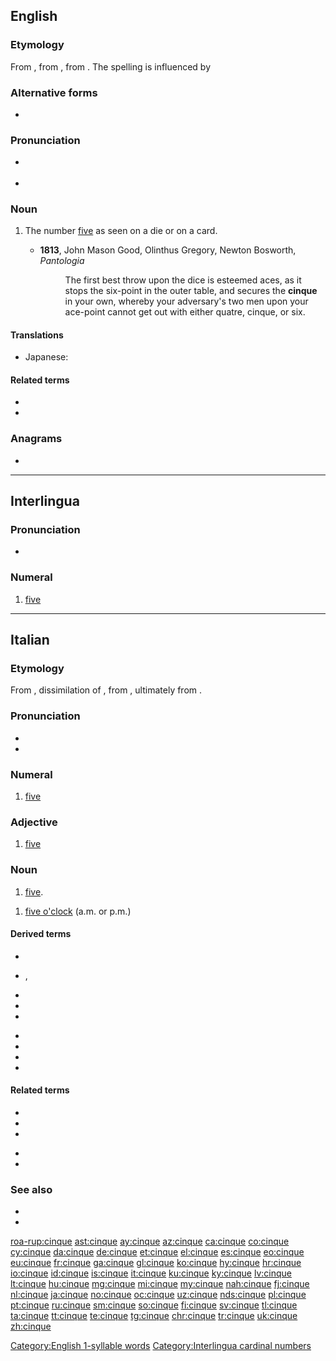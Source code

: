 {{also|cinquè}}
==English==

===Etymology===
From {{etyl|enm|en}} {{m|enm|cink}}, from {{etyl|frm|en}} {{m|frm|cinq}}, from {{etyl|la|en}} {{m|la|quīnque|}}. The spelling is influenced by {{etyl|it|en}} {{m|it|cinque}}

===Alternative forms===
* {{l|en|cinq}}

===Pronunciation===
* {{a|UK|US}} {{IPA|/sɪŋk/|/sæŋk/|lang=en}}
* {{homophones|lang=en|sink|sank}}
{{rfap|lang=en}} 
[[Category:English 1-syllable words]]

===Noun===
{{en-noun}}

# {{lb|en|cards|dice}} The number [[five]] as seen on a die or on a card.
#* '''1813''', John Mason Good, Olinthus Gregory, Newton Bosworth, ''Pantologia''
#*: The first best throw upon the dice is esteemed aces, as it stops the six-point in the outer table, and secures the '''cinque''' in your own, whereby your adversary's two men upon your ace-point cannot get out with either quatre, cinque, or six.

====Translations====
{{trans-top}}
{{trans-mid}}
* Japanese: {{t+|ja|シンク|tr=shinku|sc=Jpan}}
{{trans-bottom}}

====Related terms====
* {{l|en|cinquefoil}}
* {{l|en|Cinque Ports}}

===Anagrams===
* {{l|en|quince}}

----

==Interlingua==

===Pronunciation===
* {{IPA|/ˈtsiŋ.kwe/|lang=ia}}

===Numeral===
{{head|ia|numeral}}

# [[five]]
[[Category:Interlingua cardinal numbers]]

----

==Italian==
{{cardinalbox|it|4|5|6|quattro|sei|ord=quinto|mult=quintuplo|frac=quinto}}
===Etymology===
From {{inh|it|VL.|*cīnque}}, dissimilation of {{inh|it|la|quīnque}}, from {{inh|it|itc-pro|*kʷenkʷe}}, ultimately from {{inh|it|ine-pro|*pénkʷe}}.

===Pronunciation===
* {{IPA|/ˈt͡ʃin.kwe/|[ˈt͡ʃiŋkwe]|lang=it}}
* {{hyphenation|lang=it|cìn|que}}

===Numeral===
{{head|it|numeral}}
# {{lb|it|cardinal}} [[five]]

===Adjective===
{{head|it|adjective|g=m|g2=f|invariable}}
# [[five]]

===Noun===
{{head|it|noun|g=m|invariable}}
# [[five]].

{{head|it|noun|g=f-p}}
# {{lb|it|following the article|_|[[le#Italian|le]]}} [[five o'clock]] (a.m. or p.m.)
#: {{ux|it|Sono '''le cinque'''.|It's '''five o'clock'''.}}

====Derived terms====
{{der-top}}
* {{l|it|cinquecentesco}}
* {{l|it|cinquecento}}, {{l|it|Cinquecento}}
* {{l|it|cinquefoglie}}
* {{l|it|cinquemila}}
* {{l|it|cinque minuti}}
{{der-mid}}
* {{l|it|cinquenne}}
* {{l|it|Cinque Terre}}
* {{l|it|cinquina}}
* {{l|it|qinquennio}}
{{der-bottom}}

====Related terms====
{{rel-top}}
* {{l|it|cinquale}}
* {{l|it|cinquanta}}
* {{l|it|quindici}}
{{rel-mid}}
* {{l|it|quinquennale}}
* {{l|it|quinquennio}}
{{rel-bottom}}

===See also===
{{table:playing cards/it}}
* {{l|it|Appendix:Italian numbers}}
* {{l|it|penta-}}

[[roa-rup:cinque]]
[[ast:cinque]]
[[ay:cinque]]
[[az:cinque]]
[[ca:cinque]]
[[co:cinque]]
[[cy:cinque]]
[[da:cinque]]
[[de:cinque]]
[[et:cinque]]
[[el:cinque]]
[[es:cinque]]
[[eo:cinque]]
[[eu:cinque]]
[[fr:cinque]]
[[ga:cinque]]
[[gl:cinque]]
[[ko:cinque]]
[[hy:cinque]]
[[hr:cinque]]
[[io:cinque]]
[[id:cinque]]
[[is:cinque]]
[[it:cinque]]
[[ku:cinque]]
[[ky:cinque]]
[[lv:cinque]]
[[lt:cinque]]
[[hu:cinque]]
[[mg:cinque]]
[[mi:cinque]]
[[my:cinque]]
[[nah:cinque]]
[[fj:cinque]]
[[nl:cinque]]
[[ja:cinque]]
[[no:cinque]]
[[oc:cinque]]
[[uz:cinque]]
[[nds:cinque]]
[[pl:cinque]]
[[pt:cinque]]
[[ru:cinque]]
[[sm:cinque]]
[[so:cinque]]
[[fi:cinque]]
[[sv:cinque]]
[[tl:cinque]]
[[ta:cinque]]
[[tt:cinque]]
[[te:cinque]]
[[tg:cinque]]
[[chr:cinque]]
[[tr:cinque]]
[[uk:cinque]]
[[zh:cinque]]